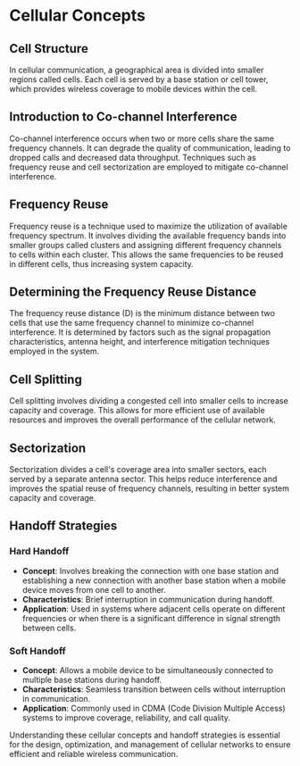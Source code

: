 # Cellular Concepts

## Cell Structure

In cellular communication, a geographical area is divided into smaller regions called cells. Each cell is served by a base station or cell tower, which provides wireless coverage to mobile devices within the cell.

## Introduction to Co-channel Interference

Co-channel interference occurs when two or more cells share the same frequency channels. It can degrade the quality of communication, leading to dropped calls and decreased data throughput. Techniques such as frequency reuse and cell sectorization are employed to mitigate co-channel interference.

## Frequency Reuse

Frequency reuse is a technique used to maximize the utilization of available frequency spectrum. It involves dividing the available frequency bands into smaller groups called clusters and assigning different frequency channels to cells within each cluster. This allows the same frequencies to be reused in different cells, thus increasing system capacity.

## Determining the Frequency Reuse Distance

The frequency reuse distance (D) is the minimum distance between two cells that use the same frequency channel to minimize co-channel interference. It is determined by factors such as the signal propagation characteristics, antenna height, and interference mitigation techniques employed in the system.

## Cell Splitting

Cell splitting involves dividing a congested cell into smaller cells to increase capacity and coverage. This allows for more efficient use of available resources and improves the overall performance of the cellular network.

## Sectorization

Sectorization divides a cell's coverage area into smaller sectors, each served by a separate antenna sector. This helps reduce interference and improves the spatial reuse of frequency channels, resulting in better system capacity and coverage.

## Handoff Strategies

### Hard Handoff

- **Concept**: Involves breaking the connection with one base station and establishing a new connection with another base station when a mobile device moves from one cell to another.
- **Characteristics**: Brief interruption in communication during handoff.
- **Application**: Used in systems where adjacent cells operate on different frequencies or when there is a significant difference in signal strength between cells.

### Soft Handoff

- **Concept**: Allows a mobile device to be simultaneously connected to multiple base stations during handoff.
- **Characteristics**: Seamless transition between cells without interruption in communication.
- **Application**: Commonly used in CDMA (Code Division Multiple Access) systems to improve coverage, reliability, and call quality.

Understanding these cellular concepts and handoff strategies is essential for the design, optimization, and management of cellular networks to ensure efficient and reliable wireless communication.